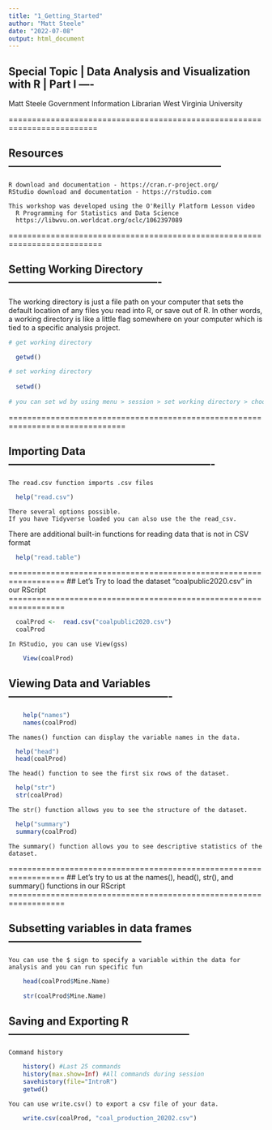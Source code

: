 ---
title: "1_Getting_Started"
author: "Matt Steele"
date: "2022-07-08"
output: html_document
---

## Special Topic | Data Analysis and Visualization with R | Part I ----

  Matt Steele 
  Government Information Librarian
  West Virginia University 

=========================================================================

## Resources------------------------------------------------------------

    R download and documentation - https://cran.r-project.org/
    RStudio download and documentation - https://rstudio.com
    
    This workshop was developed using the O'Reilly Platform Lesson video
      R Programming for Statistics and Data Science
      https://libwvu.on.worldcat.org/oclc/1062397089

==========================================================================

## Setting Working Directory -------------------------------------------

The working directory is just a file path on your computer that sets the default location of any files you read into R, or save out of R. In other words, a working directory is like a little flag somewhere on your computer which is tied to a specific analysis project.


```{r warning= FALSE, message= FALSE}

# get working directory

  getwd()

# set working directory
  
  setwd()
  
# you can set wd by using menu > session > set working directory > choose directory

```

===============================================================================

## Importing Data ----------------------------------------------------------
    
    The read.csv function imports .csv files
    
```{r}

  help("read.csv")

```
    
    There several options possible. 
    If you have Tidyverse loaded you can also use the the read_csv.

There are additional built-in functions for reading data that is not in CSV format
      
```{r}

  help("read.table")

```


==================================================================
  ## Let's Try to load the dataset "coalpublic2020.csv" in our RScript
==================================================================

```{r}
  
  coalProd <-  read.csv("coalpublic2020.csv")
  coalProd

```


    In RStudio, you can use View(gss)
    
```{r}

    View(coalProd)

```
    
    
    
## Viewing Data and Variables ----------------------------------------------
    
```{r}

    help("names")
    names(coalProd)

```
    
    The names() function can display the variable names in the data.


```{r}

  help("head")
  head(coalProd)

```
    
    The head() function to see the first six rows of the dataset.
  

```{r}

  help("str")
  str(coalProd)

```
    
    The str() function allows you to see the structure of the dataset.
  

```{r}

  help("summary")
  summary(coalProd)

```
    
    The summary() function allows you to see descriptive statistics of the dataset.



==================================================================
  ## Let's try to us at the names(), head(), str(), and summary() functions in our RScript
==================================================================  
    
## Subsetting variables in data frames --------------------------------------
    
    You can use the $ sign to specify a variable within the data for analysis and you can run specific fun
    
```{r}

    head(coalProd$Mine.Name)

```
  
    
```{r}

    str(coalProd$Mine.Name)

```

## Saving and Exporting R ---------------------------------------------------
    
    
    Command history
    
```{r}

    history() #Last 25 commands
    history(max.show=Inf) #All commands during session
    savehistory(file="IntroR")
    getwd()

```
    
    
    You can use write.csv() to export a csv file of your data.
    
    
```{r}

    write.csv(coalProd, "coal_production_20202.csv")

```
    
